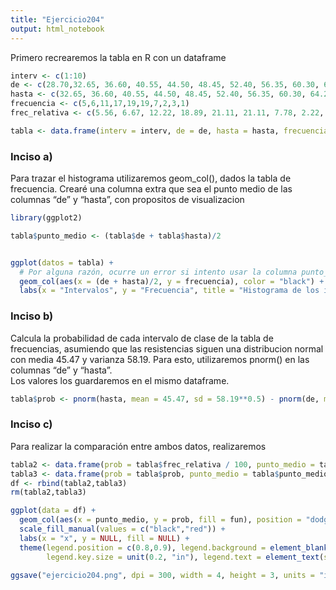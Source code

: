 ---
title: "Ejercicio204"
output: html_notebook
---

Primero recrearemos la tabla en R con un dataframe

```{r}
interv <- c(1:10)
de <- c(28.70,32.65, 36.60, 40.55, 44.50, 48.45, 52.40, 56.35, 60.30, 64.25)
hasta <- c(32.65, 36.60, 40.55, 44.50, 48.45, 52.40, 56.35, 60.30, 64.25, 68.20)
frecuencia <- c(5,6,11,17,19,19,7,2,3,1)
frec_relativa <- c(5.56, 6.67, 12.22, 18.89, 21.11, 21.11, 7.78, 2.22, 3.33, 1.11)

tabla <- data.frame(interv = interv, de = de, hasta = hasta, frecuencia = frecuencia, frec_relativa = frec_relativa)
```

### Inciso a) 
Para trazar el histograma utilizaremos geom_col(), dados la tabla de frecuencia.
Crearé una columna extra que sea el punto medio de las columnas "de" y "hasta", con propositos de visualizacion

```{r}
library(ggplot2)

tabla$punto_medio <- (tabla$de + tabla$hasta)/2


ggplot(datos = tabla) + 
  # Por alguna razón, ocurre un error si intento usar la columna punto_medio que creé x.x
  geom_col(aes(x = (de + hasta)/2, y = frecuencia), color = "black") +
  labs(x = "Intervalos", y = "Frecuencia", title = "Histograma de los intervalos")
```

### Inciso b)

Calcula la probabilidad de cada intervalo de clase de la tabla de frecuencias, asumiendo que las resistencias siguen una distribucion normal con media 45.47 y varianza 58.19.
Para esto, utilizaremos pnorm() en las columnas "de" y "hasta".  
Los valores los guardaremos en el mismo dataframe.

```{r}
tabla$prob <- pnorm(hasta, mean = 45.47, sd = 58.19**0.5) - pnorm(de, mean = 45.47, sd = 58.19**0.5)
```

### Inciso c)

Para realizar la comparación entre ambos datos, realizaremos 

```{r}
tabla2 <- data.frame(prob = tabla$frec_relativa / 100, punto_medio = tabla$punto_medio, fun = "Frecuencias")
tabla3 <- data.frame(prob = tabla$prob, punto_medio = tabla$punto_medio, fun = "Normal")
df <- rbind(tabla2,tabla3)
rm(tabla2,tabla3)

ggplot(data = df) +
  geom_col(aes(x = punto_medio, y = prob, fill = fun), position = "dodge", width = 0.9) +
  scale_fill_manual(values = c("black","red")) +
  labs(x = "x", y = NULL, fill = NULL) +
  theme(legend.position = c(0.8,0.9), legend.background = element_blank(),
        legend.key.size = unit(0.2, "in"), legend.text = element_text(size = 8))

ggsave("ejercicio204.png", dpi = 300, width = 4, height = 3, units = "in")
```




